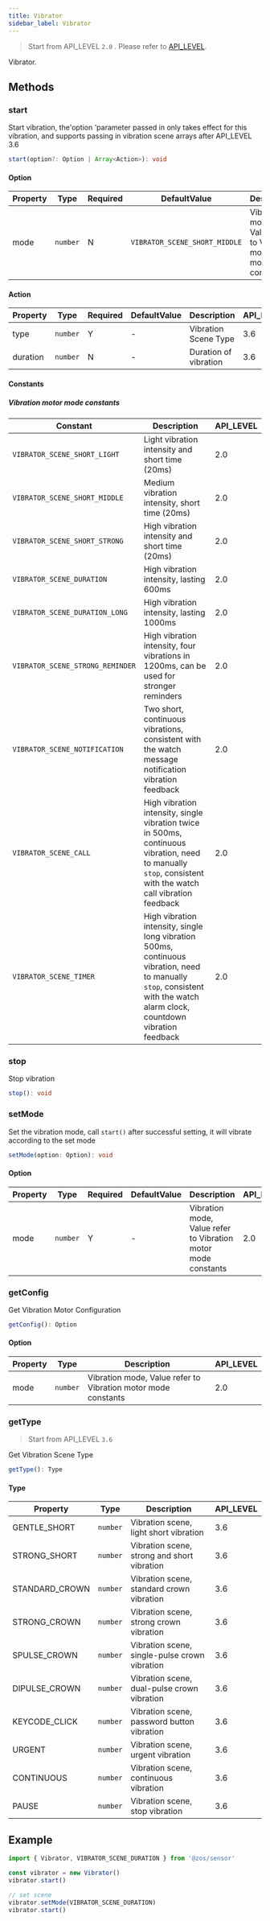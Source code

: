 ```yaml
---
title: Vibrator
sidebar_label: Vibrator
---
```


> Start from API_LEVEL `2.0` . Please refer to [API_LEVEL](../../../../guides/framework/device/compatibility.md).

Vibrator.

## Methods

### start

Start vibration, the'option 'parameter passed in only takes effect for this vibration, and supports passing in vibration scene arrays after API_LEVEL 3.6

```ts
start(option?: Option | Array<Action>): void
```

#### Option

| Property | Type                | Required | DefaultValue                             | Description                                                   | API_LEVEL |
| -------- | ------------------- | -------- | ---------------------------------------- | ------------------------------------------------------------- | --------- |
| mode     | <code>number</code> | N        | <code>VIBRATOR_SCENE_SHORT_MIDDLE</code> | Vibration mode, Value refer to Vibration motor mode constants | 2.0       |

#### Action

| Property | Type                | Required | DefaultValue | Description           | API_LEVEL |
| -------- | ------------------- | -------- | ------------ | --------------------- | --------- |
| type     | <code>number</code> | Y        | -            | Vibration Scene Type  | 3.6       |
| duration | <code>number</code> | N        | -            | Duration of vibration | 3.6       |

#### Constants

##### Vibration motor mode constants

| Constant                         | Description                                                                                                                                                               | API_LEVEL |
| -------------------------------- | ------------------------------------------------------------------------------------------------------------------------------------------------------------------------- | --------- |
| `VIBRATOR_SCENE_SHORT_LIGHT`     | Light vibration intensity and short time (20ms)                                                                                                                           | 2.0       |
| `VIBRATOR_SCENE_SHORT_MIDDLE`    | Medium vibration intensity, short time (20ms)                                                                                                                             | 2.0       |
| `VIBRATOR_SCENE_SHORT_STRONG`    | High vibration intensity and short time (20ms)                                                                                                                            | 2.0       |
| `VIBRATOR_SCENE_DURATION`        | High vibration intensity, lasting 600ms                                                                                                                                   | 2.0       |
| `VIBRATOR_SCENE_DURATION_LONG`   | High vibration intensity, lasting 1000ms                                                                                                                                  | 2.0       |
| `VIBRATOR_SCENE_STRONG_REMINDER` | High vibration intensity, four vibrations in 1200ms, can be used for stronger reminders                                                                                   | 2.0       |
| `VIBRATOR_SCENE_NOTIFICATION`    | Two short, continuous vibrations, consistent with the watch message notification vibration feedback                                                                       | 2.0       |
| `VIBRATOR_SCENE_CALL`            | High vibration intensity, single vibration twice in 500ms, continuous vibration, need to manually `stop`, consistent with the watch call vibration feedback               | 2.0       |
| `VIBRATOR_SCENE_TIMER`           | High vibration intensity, single long vibration 500ms, continuous vibration, need to manually `stop`, consistent with the watch alarm clock, countdown vibration feedback | 2.0       |

### stop

Stop vibration

```ts
stop(): void
```

### setMode

Set the vibration mode, call `start()` after successful setting, it will vibrate according to the set mode

```ts
setMode(option: Option): void
```

#### Option

| Property | Type                | Required | DefaultValue | Description                                                   | API_LEVEL |
| -------- | ------------------- | -------- | ------------ | ------------------------------------------------------------- | --------- |
| mode     | <code>number</code> | Y        | -            | Vibration mode, Value refer to Vibration motor mode constants | 2.0       |

### getConfig

Get Vibration Motor Configuration

```ts
getConfig(): Option
```

#### Option

| Property | Type                | Description                                                   | API_LEVEL |
| -------- | ------------------- | ------------------------------------------------------------- | --------- |
| mode     | <code>number</code> | Vibration mode, Value refer to Vibration motor mode constants | 2.0       |

### getType

> Start from API_LEVEL `3.6`

Get Vibration Scene Type

```ts
getType(): Type
```

#### Type

| Property       | Type                | Description                                   | API_LEVEL |
| -------------- | ------------------- | --------------------------------------------- | --------- |
| GENTLE_SHORT   | <code>number</code> | Vibration scene, light short vibration        | 3.6       |
| STRONG_SHORT   | <code>number</code> | Vibration scene, strong and short vibration   | 3.6       |
| STANDARD_CROWN | <code>number</code> | Vibration scene, standard crown vibration     | 3.6       |
| STRONG_CROWN   | <code>number</code> | Vibration scene, strong crown vibration       | 3.6       |
| SPULSE_CROWN   | <code>number</code> | Vibration scene, single-pulse crown vibration | 3.6       |
| DIPULSE_CROWN  | <code>number</code> | Vibration scene, dual-pulse crown vibration   | 3.6       |
| KEYCODE_CLICK  | <code>number</code> | Vibration scene, password button vibration    | 3.6       |
| URGENT         | <code>number</code> | Vibration scene, urgent vibration             | 3.6       |
| CONTINUOUS     | <code>number</code> | Vibration scene, continuous vibration         | 3.6       |
| PAUSE          | <code>number</code> | Vibration scene, stop vibration               | 3.6       |

## Example

```js
import { Vibrator, VIBRATOR_SCENE_DURATION } from '@zos/sensor'

const vibrator = new Vibrator()
vibrator.start()

// set scene
vibrator.setMode(VIBRATOR_SCENE_DURATION)
vibrator.start()
```
